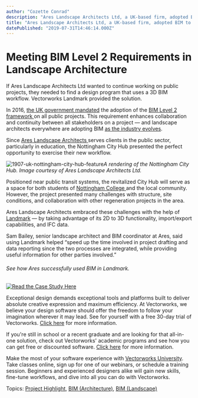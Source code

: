 ```yaml
---
author: "Cozette Conrad"
description: "Ares Landscape Architects Ltd, a UK-based firm, adopted BIM to revitalize the Nottingham City Hub."
title: "Ares Landscape Architects Ltd, a UK-based firm, adopted BIM to revitalize the Nottingham City Hub." 
datePublished: "2019-07-31T14:46:14.000Z"
---
```

# Meeting BIM Level 2 Requirements in Landscape Architecture

If Ares Landscape Architects Ltd wanted to continue working on public projects, they needed to find a design program that uses a 3D BIM workflow. Vectorworks Landmark provided the solution.

In 2016, [the UK government mandated](https://www.ukbimalliance.org/) the adoption of the [BIM Level 2 framework ](https://bim-level2.org/en/)on all public projects. This requirement enhances collaboration and continuity between all stakeholders on a project — and landscape architects everywhere are adopting BIM [as the industry evolves](/landscape-architecture-is-evolving?utm%5Fcampaign=blog&utm%5Fmedium=planetvectorworks&utm%5Fsource=intext&utm%5Fcontent=ares073119).

Since [Ares Landscape Architects ](http://ares.eu.com/)serves clients in the public sector, particularly in education, the Nottingham City Hub presented the perfect opportunity to exercise their new workflow.

![1907-uk-nottingham-city-hub-feature](https://blog.vectorworks.net/hs-fs/hubfs/Blog%20Images/190731_Ares%20BIM%20for%20Landscape/1907-uk-nottingham-city-hub-feature.jpg?width=651&name=1907-uk-nottingham-city-hub-feature.jpg)_A rendering of the Nottingham City Hub. Image courtesy of Ares Landscape Architects Ltd._

Positioned near public transit systems, the revitalized City Hub will serve as a space for both students of [Nottingham College ](https://www.nottinghamcollege.ac.uk/)and the local community. However, the project presented many challenges with structure, site conditions, and collaboration with other regeneration projects in the area.

Ares Landscape Architects embraced these challenges with the help of [Landmark](https://www.vectorworks.net/en/landmark?utm%5Fcampaign=blog&utm%5Fmedium=planetvectorworks&utm%5Fsource=intext&utm%5Fcontent=ares073119) — by taking advantage of its 2D to 3D functionality, import/export capabilities, and IFC data.

Sam Bailey, senior landscape architect and BIM coordinator at Ares, said using Landmark helped “speed up the time involved in project drafting and data reporting since the two processes are integrated, while providing useful information for other parties involved.”

###### See how Ares successfully used BIM in Landmark.

[![Read the Case Study Here](https://no-cache.hubspot.com/cta/default/3018241/a855ab29-6055-46b6-af66-fe568e7d66f0.png)](https://cta-redirect.hubspot.com/cta/redirect/3018241/a855ab29-6055-46b6-af66-fe568e7d66f0) 

Exceptional design demands exceptional tools and platforms built to deliver absolute creative expression and maximum efficiency. At Vectorworks, we believe your design software should offer the freedom to follow your imagination wherever it may lead. See for yourself with a free 30-day trial of Vectorworks. [Click here](https://www.vectorworks.net/trial/form) for more information.

If you're still in school or a recent graduate and are looking for that all-in-one solution, check out Vectorworks' academic programs and see how you can get free or discounted software. [Click here](https://www.vectorworks.net/en-US/education) for more information.

Make the most of your software experience with [Vectorworks University](https://university.vectorworks.net/). Take classes online, sign up for one of our webinars, or schedule a training session. Beginners and experienced designers alike will gain new skills, fine-tune workflows, and dive into all you can do with Vectorworks. 

 Topics: [Project Highlight](https://blog.vectorworks.net/topic/project-highlight), [BIM (Architecture)](https://blog.vectorworks.net/topic/bim-architecture), [BIM (Landscape)](https://blog.vectorworks.net/topic/bim-landscape) 

 